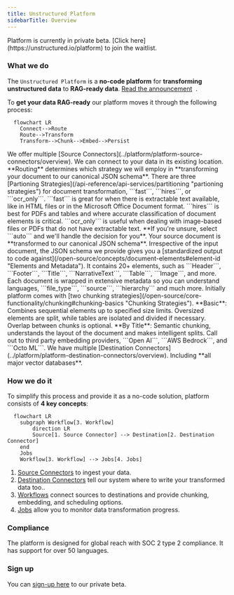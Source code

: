 ```yaml
---
title: Unstructured Platform 
sidebarTitle: Overview
---
```


<Warning>
Platform is currently in private beta. [Click here](https://unstructured.io/platform) to join the waitlist.
</Warning>

### What we do
The ```Unstructured Platform``` is a **no-code platform** for **transforming unstructured data** to **RAG-ready data**. [Read the announcement](https://unstructured.io/blog/introducing-unstructured-platform)&nbsp;&nbsp;<Icon icon="blog"/>.


To **get your data RAG-ready** our platform moves it through the following process:

```mermaid
  flowchart LR
    Connect-->Route
    Route-->Transform
    Transform-->Chunk-->Embed-->Persist
```
<Steps>
  <Step title="Connect">
    We offer multiple [Source Connectors](../platform/platform-source-connectors/overview). We can connect to your data in its existing location.
  </Step>
  <Step title="Route">
    **Routing** determines which strategy we will employ in **transforming your document to our canonical JSON schema**. There are three [Partioning Strategies](/api-reference/api-services/partitioning "partioning strategies") for document transformation, ```fast```, ```hires```, or ```ocr_only```. ```fast``` is great for when there is extractable text available, like in HTML files or in the Microsoft Office Document format. ```hires``` is best for PDFs and tables and where accurate classification of document elements is critical. ```ocr_only``` is useful when dealing with image-based files or PDFs that do not have extractable text. **If you're unsure, select ```auto``` and we'll handle the decision for you**.
  </Step>
  <Step title="Transform"> 
    Your source document is **transformed to our canonical JSON schema**. Irrespective of the input document, the JSON schema we provide gives you a [standardized output to code against](/open-source/concepts/document-elements#element-id "Elements and Metadata"). It contains 20+ elements, such as ```Header```, ```Footer```, ```Title```, ```NarrativeText```, ```Table```, ```Image```, and more. Each document is wrapped in extensive metadata so you can understand languages, ```file_type```, ```source```, ```hierarchy``` and much more.
  </Step>
    <Step title="Chunk"> 
    Initially platform comes with [two chunking strategies](/open-source/core-functionality/chunking#chunking-basics  "Chunking Strategies"). **Basic**: Combines sequential elements up to specified size limits. Oversized elements are split, while tables are isolated and divided if necessary. Overlap between chunks is optional. **By Title**: Semantic chunking, understands the layout of the document and makes intelligent splits.
  </Step>
    <Step title="Embed">
    Call out to third party embedding providers, ```Open AI```, ```AWS Bedrock```, and ```Octo ML```.
  </Step>
      <Step title="Persist">
    We have multiple [Destination Connectors](../platform/platform-destination-connectors/overview). Including **all major vector databases**.
  </Step>
</Steps>

### How we do it

To simplify this  process and provide it as a no-code solution, platform consists of **4 key concepts**:

```mermaid
  flowchart LR
    subgraph Workflow[3. Workflow]
        direction LR
        Source[1. Source Connector] --> Destination[2. Destination Connector]
    end
    Jobs
    Workflow[3. Workflow] --> Jobs[4. Jobs]
```

1. [Source Connectors](../platform/platform-source-connectors/overview) to ingest your data.
2. [Destination Connectors](../platform/platform-destination-connectors/overview) tell our system where to write your transformed data too..
3. [Workflows](../platform/workflows-automation) connect sources to destinations and provide chunking, embedding, and scheduling options.
4. [Jobs](../platform/jobs-scheduling) allow you to monitor data transformation progress.


### Compliance

The platform is designed for global reach with SOC 2 type 2 compliance. It has support for over 50 languages.

### Sign up

You can [sign-up here](https://unstructured.io/platform) to our private beta.




